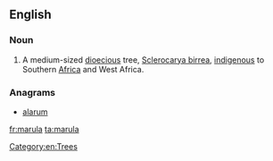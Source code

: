 ==English==
{{wikipedia}}
===Noun===
{{en-noun}}

# A medium-sized [[dioecious]] tree, [[Sclerocarya birrea]], [[indigenous]] to Southern [[Africa]] and West Africa.

===Anagrams===
* [[alarum#English|alarum]]

[[Category:en:Trees]]

[[fr:marula]]
[[ta:marula]]